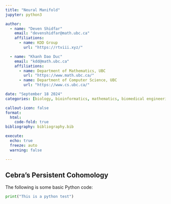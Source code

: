 ```yaml
---
title: "Neural Manifold"
jupyter: python3

author:
  - name: "Deven Shidfar" 
    email: "devenshidfar@math.ubc.ca"
    affiliations:
      - name: KDD Group
        url: "https://rtviii.xyz/"

  - name: "Khanh Dao Duc" 
    email: "kdd@math.ubc.ca"
    affiliations:
      - name: Department of Mathematics, UBC
        url: "https://www.math.ubc.ca/"
      - name: Department of Computer Science, UBC
        url: "https://www.cs.ubc.ca/"

date: "September 18 2024"
categories: [biology, bioinformatics, mathematics, biomedical engineering, neuroscience]    

callout-icon: false
format:
  html:
    code-fold: true
bibliography: bibliography.bib

execute:
  echo: true
  freeze: auto
  warning: false

---
```


## Cebra's Persistent Cohomology

The following is some basic Python code:

```python
print("This is a python test")
```